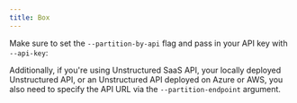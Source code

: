 ```yaml
---
title: Box
---
```



<SharedContentBox/>

Make sure to set the `--partition-by-api` flag and pass in your API key with `--api-key`:


<CodeGroup>

  <BoxAPISh />

  <BoxAPIPy />

</CodeGroup>

Additionally, if you're using Unstructured SaaS API, your locally deployed Unstructured API, or an Unstructured API
deployed on Azure or AWS, you also need to specify the API URL via the `--partition-endpoint` argument.